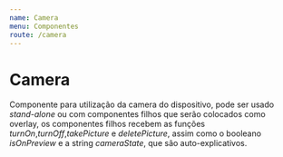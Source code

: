 ```yaml
---
name: Camera
menu: Componentes
route: /camera
---
```



# Camera
Componente para utilização da camera do dispositivo, pode ser usado *stand-alone* ou com componentes filhos que serão colocados como overlay, os componentes filhos recebem as funções *turnOn*,*turnOff*,*takePicture* e *deletePicture*, assim como o booleano *isOnPreview* e a string *cameraState*, que são auto-explicativos.

<Playground>
    <div style={containerDocz}>
		<Camera
			startOnMount={true}
		/>
	</div>
</Playground>

<Props of={Camera} />